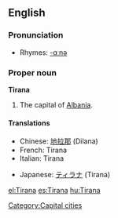 {{wikipedia}}
==English==

===Pronunciation===
*Rhymes: [[Rhymes:English:-ɑːnə|-ɑːnə]]

===Proper noun===
'''Tirana'''
# The capital of [[Albania]].

====Translations====
{{top}}
*Chinese: [[地拉那]] (Dilana)
*French: Tirana
*Italian: Tirana
{{mid}}
*Japanese: [[ティラナ]] (Tirana)
{{bottom}}

[[Category:Capital cities]]

[[el:Tirana]]
[[es:Tirana]]
[[hu:Tirana]]